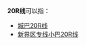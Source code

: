 {{线路名消歧义}}
'''20R线'''可以指：

* [[城巴20R线|城巴20R线]]
* [[新界区专线小巴20R线|新界区专线小巴20R线]]

{{disambig|cat=四字路线名消歧义}}